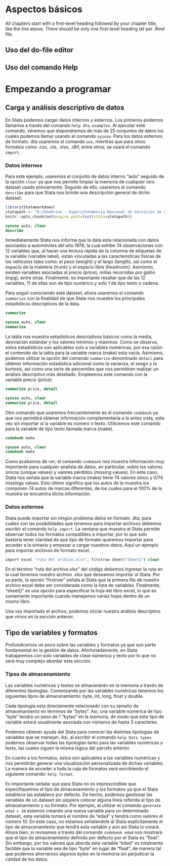 # Aspectos básicos

All chapters start with a first-level heading followed by your chapter title, like the line above. There should be only one first-level heading (`#`) per .Rmd file.

## Uso del do-file editor

## Uso del comando Help

# Empezando a programar

## Carga y análisis descriptivo de datos

En Stata podemos cargar datos internos y externos. Los primeros podemos llamarlos a través del comando `help dta_examples`. Al ejecutar este comando, veremos que dispondremos de más de 25 conjuntos de datos los cuales podemos llamar usando el comando `sysuse`. Para los datos externos de formato .dta usaremos el comando `use`, mientras que para otros formatos como .csv, .xls, .xlsx, .dbf, entre otros; se usará el comando `import`.    

### Datos internos

Para este ejemplo, usaremos el conjunto de datos interno "auto" seguido de la opción `clear` ya que nos permite limpiar la memoria de cualquier otro dataset usado previamente. Seguido de ello, usaremos el comando `describe` para que Stata nos brinde una descripción general de dicho dataset.

```{r, include=FALSE}
library(Statamarkdown)
statapath <- "D:/OneDrive - Superintendencia Nacional de Servicios de Saneamiento/Escritorio/Stata16/StataMP-64.exe"
knitr::opts_chunk$set(engine.path=list(stata=statapath))
```

```{stata}
sysuse auto, clear
describe
```

Inmediatamente Stata nos informa que la data esta relacionada con datos asociados a automóviles del año 1978, la cual exhibe 74 observaciones con 12 variables que, al hacer una lectura rápida de la columna de etiquetas de la variable (variable label), están vinculadas a las características físicas de los vehículos tales como: el peso (weight) y el largo (length), así como el espacio de la maletera (trunk) y el espacio libre (headroom). Asimismo, existen variables asociadas al precio (price), millas recorridas por galón (mpg), entre otras. Finalmente, es importante resaltar que de las 12 variables, 11 de ellas son de tipo numérico y solo 1 de tipo texto o cadena. 

Para seguir conociendo este dataset, ahora usaremos el comando `summarize` con la finalidad de que Stata nos muestre los principales estadísticos descriptivos de la data.

```{stata, results='hide'}
summarize
```

```{stata, echo=FALSE}
sysuse auto, clear
summarize
```

La tabla nos muestra estadísticos descriptivos básicos como la media, desviación estándar y los valores mínimos y máximos. Como se observa, estos estadísticos son aplicables solo a variables numéricas, por esa razón el contenido de la tabla para la variable marca (make) esta vacía. Asimismo, podemos utilizar la opción del comando `summarize` denominado `detail` para obtener información estadística adicional como la varianza, el sesgo y la kurtosis, así como una serie de percentiles que nos permitirán realizar un análisis descriptivo más detallado. Empleemos este comando con la variable precio (price):

```{stata, results='hide'}
summarize price, detail
```

```{stata, echo=FALSE}
sysuse auto, clear
summarize price, detail
```

Otro comando que usaremos frecuentemente es el comando `codebook` ya que nos permitirá obtener información complementaria a la antes vista, esta vez sin importar si la variable es número o texto. Utilicemos este comando para la variable de tipo texto llamada marca (make).

```{stata, results='hide'}
codebook make
```

```{stata, echo=FALSE}
sysuse auto, clear
codebook make
```

Como acabamos de ver, el comando `codebook` nos muestra información muy importante para cualquier analista de datos, en particular, sobre los valores únicos (unique values) y valores pérdidos (missing values). En este caso, Stata nos señala que la variable marca (make) tiene 74 valores único y 0/74 missings values. Esto último significa que los autos de la muestra los componen 74 autos de marcas diferentes, de los cuales para el 100% de la muestra se encuentra dicha información.

### Datos externos

Stata puede importar sin ningún problema datos en formato .dta; para cuáles son las posibilidades que tenemos para importar archivos debemos escribir el comando `help import`. La ventana que muestra el Stata permite observar todos los formatos compatibles a importar, por lo que solo bastaría tener claridad de que tipo de formato queremos importar para acceder a la sintaxis y empezar a cargar nuestros datos. Aquí un ejemplo para importar archivos de formato excel.

```{stata, results='hide'}
import excel "ruta del archivo.xlsx", firstrow sheet("Sheet1") clear
```

En el término "ruta del archivo.xlsx" del código debemos ingresar la ruta en la cual tenemos nuestro archivo .xlsx que deseamos importar al Stata. Por su parte, la opción "firstrow" señala al Stata que la primera fila de nuestro archivo excel debe ser considerada como la lista de variables. Finalmente, "sheet()" es una opción para especificar la hoja del libro excel, lo que es sumamente importante cuando manejamos varias hojas dentro de un mismo libro.

Una vez importado el archivo, podemos iniciar nuestro análisis descriptivo que vimos en la sección anterior.

## Tipo de variables y formatos

Profundicemos un poco sobre las variables y formatos ya que son parte fundamental en la gestión de datos. Afortunadamente, en Stata trabajaremos con solo variables de clase númerica y texto por lo que no será muy complejo abordar esta sección.

### Tipos de almacenamiento

Las variables numéricas y textos se almacenarán en la memoria a través de diferentes tipologías. Comenzando por las variables numéricas tenemos los siguientes tipos de almacenamiento: byte, int, long, float y double.

Cada tipología esta directamente relacionado con su tamaño de almacenamiento en términos de "bytes". Así, una variable númerica de tipo "byte" tendrá un peso de 1 "bytes" en la memoria, de modo que este tipo de variable estará usualmente asociada con números de hasta 3 caracteres. 

Podemos obtener ayuda del Stata para conocer las distintas tipologías de variables que se manejan. Así, al escribir el comando `help Data types` podemos observar todas las tipologías tanto para las variables numéricas y texto, las cuales siguen la misma lógica del párrafo anterior.

En cuanto a los formatos, estos son aplicables a las variables numéricas y nos permitirán generar una visualización personalizada de dichas variables. La manera de acceder a toda la caja de formatos será escribiendo el siguiente comando: `help format`.

Es importante señalar que para Stata no es imprescindible que especifiquemos el tipo de almacenamiento y los formatos ya que el Stata establece las establece por defecto. De hecho, podemos gestionar las variables de un dataset sin siquiera colocar alguna línea referida al tipo de almacenamiento y su formato. Por ejemplo, al utilizar el comando `generate edad = 10` estamos creando una nueva variable para un determinado dataset, esta variable tomará el nombre de "edad" y tendrá como valores el número 10. En este caso, no estamos señalandole al Stata explícitamente el tipo de almacenamiento que tendrá esta variable y aún así Stata lo creará. Ahora bien, si revisamos a través del comando `codebook edad` nos mostrará que el tipo de almacenamiento definido por defecto por el Stata es "float". Sin embargo, por los valores que aborda esta variable "edad" es totalmente factible que la variable sea de tipo "byte" en lugar de "float", de manera tal que podemos ahorrarnos algunos bytes en la memoria sin perjudicar la calidad de los datos.



